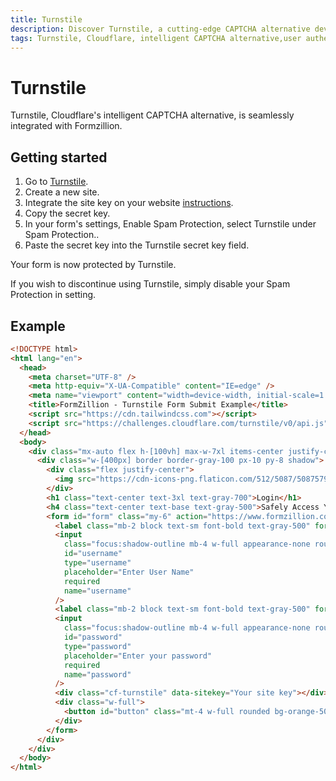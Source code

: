 ```yaml
---
title: Turnstile
description: Discover Turnstile, a cutting-edge CAPTCHA alternative developed by Cloudflare. Seamlessly integrated with Formzillion, Turnstile offers an intelligent and user-friendly solution to verify human users while protecting websites from malicious bots. Enhance your website's security and user experience with Turnstile's advanced technology, eliminating the need for traditional CAPTCHAs. Stay one step ahead of online threats and ensure a smooth and secure browsing experience for your visitors with Turnstile and Formzillion integration.
tags: Turnstile, Cloudflare, intelligent CAPTCHA alternative,user authentication, anti-bot measures, form, submission, automate, backend, open-source, integrations, Formzillion
---
```


# Turnstile

Turnstile, Cloudflare's intelligent CAPTCHA alternative, is seamlessly integrated with Formzillion.

## Getting started

1. Go to [Turnstile](https://www.cloudflare.com/products/turnstile).
2. Create a new site.
3. Integrate the site key on your website [instructions](https://developers.cloudflare.com/turnstile/get-started/client-side-rendering/).
4. Copy the secret key.
5. In your form's settings, Enable Spam Protection, select Turnstile under Spam Protection..
6. Paste the secret key into the Turnstile secret key field.

Your form is now protected by Turnstile.

If you wish to discontinue using Turnstile, simply disable your Spam Protection in setting.

## Example

```html
<!DOCTYPE html>
<html lang="en">
  <head>
    <meta charset="UTF-8" />
    <meta http-equiv="X-UA-Compatible" content="IE=edge" />
    <meta name="viewport" content="width=device-width, initial-scale=1.0" />
    <title>FormZillion - Turnstile Form Submit Example</title>
    <script src="https://cdn.tailwindcss.com"></script>
    <script src="https://challenges.cloudflare.com/turnstile/v0/api.js" async defer></script>
  </head>
  <body>
    <div class="mx-auto flex h-[100vh] max-w-7xl items-center justify-center">
      <div class="w-[400px] border border-gray-100 px-10 py-8 shadow">
        <div class="flex justify-center">
          <img src="https://cdn-icons-png.flaticon.com/512/5087/5087579.png" alt="email" class="h-20 w-20" />
        </div>
        <h1 class="text-center text-3xl text-gray-700">Login</h1>
        <h4 class="text-center text-base text-gray-500">Safely Access Your Online Account or System with Login</h4>
        <form id="form" class="my-6" action="https://www.formzillion.com/f/your-form-id" method="POST">
          <label class="mb-2 block text-sm font-bold text-gray-500" for="username"> User Name </label>
          <input
            class="focus:shadow-outline mb-4 w-full appearance-none rounded border px-3 py-2 leading-tight text-gray-700 shadow focus:outline-none"
            id="username"
            type="username"
            placeholder="Enter User Name"
            required
            name="username"
          />
          <label class="mb-2 block text-sm font-bold text-gray-500" for="username"> Password </label>
          <input
            class="focus:shadow-outline mb-4 w-full appearance-none rounded border px-3 py-2 leading-tight text-gray-700 shadow focus:outline-none"
            id="password"
            type="password"
            placeholder="Enter your password"
            required
            name="password"
          />
          <div class="cf-turnstile" data-sitekey="Your site key"></div>
          <div class="w-full">
            <button id="button" class="mt-4 w-full rounded bg-orange-500 px-4 py-2 font-bold text-white" type="submit">Login</button>
          </div>
        </form>
      </div>
    </div>
  </body>
</html>
```
